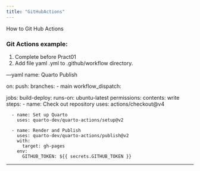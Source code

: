 ```yaml
---
title: "GitHubActions"
---
```


How to Git Hub Actions


### Git Actions example:

(@)  Complete before Pract01
(@)  Add file yaml .yml to .github/workflow directory.

---yaml
name: Quarto Publish

on:
  push:
    branches:
      - main
  workflow_dispatch:

jobs:
  build-deploy:
    runs-on: ubuntu-latest
    permissions:
      contents: write
    steps:
      - name: Check out repository
        uses: actions/checkout@v4

      - name: Set up Quarto
        uses: quarto-dev/quarto-actions/setup@v2

      - name: Render and Publish
        uses: quarto-dev/quarto-actions/publish@v2
        with:
          target: gh-pages
        env:
          GITHUB_TOKEN: ${{ secrets.GITHUB_TOKEN }}

---
